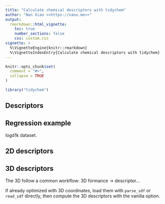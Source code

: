 ```yaml
---
title: "Calculate chemical descriptors with tidychem"
author: "Nan Xiao <<https://nanx.me>>"
output:
  rmarkdown::html_vignette:
    toc: true
    number_sections: false
    css: custom.css
vignette: >
  %\VignetteEngine{knitr::rmarkdown}
  %\VignetteIndexEntry{Calculate chemical descriptors with tidychem}
---
```


```r
knitr::opts_chunk$set(
  comment = "#>",
  collapse = TRUE
)
```

```r
library("tidychem")
```

## Descriptors

## Regression example

logd1k dataset.

## 2D descriptors

## 3D descriptors

The 3D follow a common workflow: 3D formance -> descriptor...

If already optimized with 3D coordinates, load them with `parse_sdf` or `read_sdf` directly, then compute the 3D descriptors with the vanilla option.
